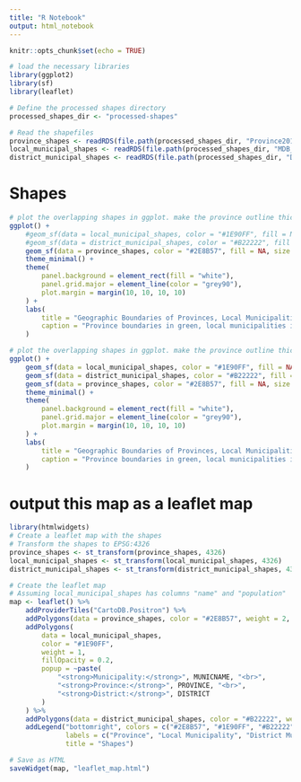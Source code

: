 ```yaml
---
title: "R Notebook"
output: html_notebook
---
```


```r
knitr::opts_chunk$set(echo = TRUE)

# load the necessary libraries
library(ggplot2)
library(sf)
library(leaflet)

# Define the processed shapes directory
processed_shapes_dir <- "processed-shapes"

# Read the shapefiles
province_shapes <- readRDS(file.path(processed_shapes_dir, "Province2018.rds"))
local_municipal_shapes <- readRDS(file.path(processed_shapes_dir, "MDB_Local_Municipal_Boundary_2018.rds"))
district_municipal_shapes <- readRDS(file.path(processed_shapes_dir, "DistrictMunicipalities2018.rds"))
```

# Shapes
```r
# plot the overlapping shapes in ggplot. make the province outline thicker in green, the local municipalities in blue, and the district municipalities in red
ggplot() +
    #geom_sf(data = local_municipal_shapes, color = "#1E90FF", fill = NA, size = 0.5) + # Light blue for local municipalities
    #geom_sf(data = district_municipal_shapes, color = "#B22222", fill = NA, size = 0.6, linetype = "dashed") + # Dashed red for district municipalities
    geom_sf(data = province_shapes, color = "#2E8B57", fill = NA, size = 2) + # Thicker green outline for provinces
    theme_minimal() +
    theme(
        panel.background = element_rect(fill = "white"),
        panel.grid.major = element_line(color = "grey90"),
        plot.margin = margin(10, 10, 10, 10)
    ) +
    labs(
        title = "Geographic Boundaries of Provinces, Local Municipalities, and District Municipalities",
        caption = "Province boundaries in green, local municipalities in blue, district municipalities in dashed red"
    )
```

```r
# plot the overlapping shapes in ggplot. make the province outline thicker in green, the local municipalities in blue, and the district municipalities in red
ggplot() +
    geom_sf(data = local_municipal_shapes, color = "#1E90FF", fill = NA, size = 0.5) + # Light blue for local municipalities
    geom_sf(data = district_municipal_shapes, color = "#B22222", fill = NA, size = 0.6, linetype = "dashed") + # Dashed red for district municipalities
    geom_sf(data = province_shapes, color = "#2E8B57", fill = NA, size = 2) + # Thicker green outline for provinces
    theme_minimal() +
    theme(
        panel.background = element_rect(fill = "white"),
        panel.grid.major = element_line(color = "grey90"),
        plot.margin = margin(10, 10, 10, 10)
    ) +
    labs(
        title = "Geographic Boundaries of Provinces, Local Municipalities, and District Municipalities",
        caption = "Province boundaries in green, local municipalities in blue, district municipalities in dashed red"
    )
```

# output this map as a leaflet map
```r
library(htmlwidgets)
# Create a leaflet map with the shapes
# Transform the shapes to EPSG:4326
province_shapes <- st_transform(province_shapes, 4326)
local_municipal_shapes <- st_transform(local_municipal_shapes, 4326)
district_municipal_shapes <- st_transform(district_municipal_shapes, 4326)

# Create the leaflet map
# Assuming local_municipal_shapes has columns "name" and "population"
map <- leaflet() %>%
    addProviderTiles("CartoDB.Positron") %>%
    addPolygons(data = province_shapes, color = "#2E8B57", weight = 2, fillOpacity = 0.2) %>%
    addPolygons(
        data = local_municipal_shapes, 
        color = "#1E90FF", 
        weight = 1, 
        fillOpacity = 0.2, 
        popup = ~paste(
            "<strong>Municipality:</strong>", MUNICNAME, "<br>",
            "<strong>Province:</strong>", PROVINCE, "<br>",
            "<strong>District:</strong>", DISTRICT
        )
    ) %>%
    addPolygons(data = district_municipal_shapes, color = "#B22222", weight = 1, fillOpacity = 0.2) %>%
    addLegend("bottomright", colors = c("#2E8B57", "#1E90FF", "#B22222"),
              labels = c("Province", "Local Municipality", "District Municipality"), 
              title = "Shapes")

# Save as HTML
saveWidget(map, "leaflet_map.html")

```
